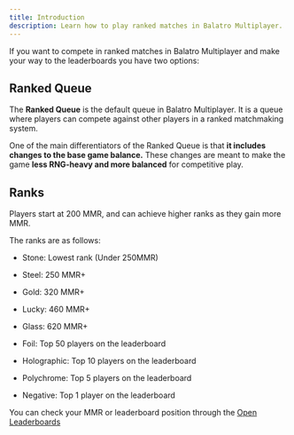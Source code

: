 ```yaml
---
title: Introduction
description: Learn how to play ranked matches in Balatro Multiplayer.
---
```


If you want to compete in ranked matches in Balatro Multiplayer and make your way to the leaderboards you have two options:

## Ranked Queue

The **Ranked Queue** is the default queue in Balatro Multiplayer. It is a queue where players can compete against other players in a ranked matchmaking system.

One of the main differentiators of the Ranked Queue is that
**it includes changes to the base game balance.**
These changes are meant to make the game **less RNG-heavy and more balanced** for competitive play.


## Ranks

Players start at 200 MMR, and can achieve higher ranks as they gain more MMR.

The ranks are as follows:

- Stone: Lowest rank (Under 250MMR)
- Steel: 250 MMR+
- Gold: 320 MMR+
- Lucky: 460 MMR+
- Glass: 620 MMR+

- Foil: Top 50 players on the leaderboard
- Holographic: Top 10 players on the leaderboard
- Polychrome: Top 5 players on the leaderboard
- Negative: Top 1 player on the leaderboard

You can check your MMR or leaderboard position through the [Open Leaderboards](https://balatromp.com/leaderboards)

